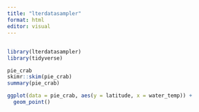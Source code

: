 ```yaml
---
title: "lterdatasampler"
format: html
editor: visual
---
```


## 
```r
library(lterdatasampler)
library(tidyverse)
```


```r
pie_crab
skimr::skim(pie_crab)
summary(pie_crab)
```


```r
ggplot(data = pie_crab, aes(y = latitude, x = water_temp)) +
  geom_point()
```

